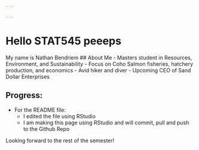 ```yaml
---

---
```


# Hello STAT545 peeeps
My name is Nathan Bendriem
## About Me
- Masters student in Resources, Environment, and Sustainability
- Focus on Coho Salmon fisheries, hatchery production, and economics
- Avid hiker and diver
- Upcoming CEO of Sand Dollar Enterprises


## Progress:

- For the README file:
    + I edited the file using RStudio
    + I am making this page using RStudio and will commit, pull and push to the Github Repo
  
Looking forward to the rest of the semester!  
